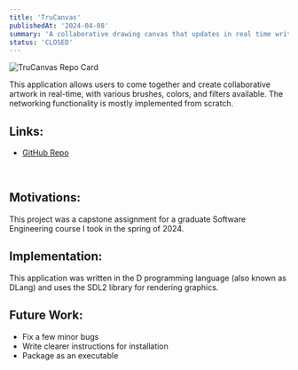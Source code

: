 ```yaml
---
title: 'TruCanvas'
publishedAt: '2024-04-08'
summary: 'A collaborative drawing canvas that updates in real time written in DLang.'
status: 'CLOSED'
---
```

<div className="flex justify-center space-x-4 my-8">
    <img alt="TruCanvas Repo Card" src="/images/trucanvas.jpg"/>
</div>

This application allows users to come together and create collaborative artwork in real-time, with various brushes, colors, and filters available. The networking functionality is mostly implemented from scratch.

## Links:
<div>
    <ul id={"list"}>
        <li>
            <a href={"https://github.com/MaxHuber888/TruCanvas"} className="dark:hover:text-neutral-400">GitHub
                Repo</a>
        </li>
    </ul>
    <br/>
</div>

## Motivations:
This project was a capstone assignment for a graduate Software Engineering course I took in the spring of 2024.

## Implementation:
This application was written in the D programming language (also known as DLang) and uses the SDL2 library for rendering graphics.

## Future Work:
- Fix a few minor bugs
- Write clearer instructions for installation
- Package as an executable